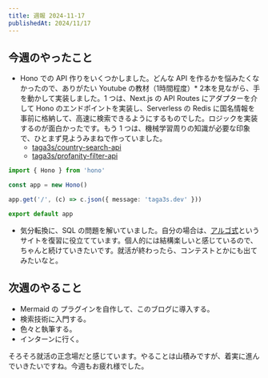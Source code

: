 ```yaml
---
title: 週報 2024-11-17
publishedAt: 2024/11/17
---
```


## 今週のやったこと

- Hono での API 作りをいくつかしました。どんな API を作るかを悩みたくなかったので、ありがたい Youtube の教材（1時間程度）* 2本を見ながら、手を動かして実装しました。1 つは、Next.js の API Routes にアダプターを介して Hono のエンドポイントを実装し、Serverless の Redis に国名情報を事前に格納して、高速に検索できるようにするものでした。ロジックを実装するのが面白かったです。もう 1 つは、機械学習周りの知識が必要な印象で、ひとまず見ようみまねで作っていました。
  - [taga3s/country-search-api](https://github.com/taga3s/country-search-app)
  - [taga3s/profanity-filter-api](https://github.com/taga3s/profanity-filter-api)

```ts title="main.ts"
import { Hono } from 'hono'

const app = new Hono()

app.get('/', (c) => c.json({ message: 'taga3s.dev' }))

export default app
```

- 気分転換に、SQL の問題を解いていました。自分の場合は、[アルゴ式](https://algo-method.com/)というサイトを復習に役立てています。個人的には結構楽しいと感じているので、ちゃんと続けていきたいです。就活が終わったら、コンテストとかにも出てみたいなと。

## 次週のやること

- Mermaid の プラグインを自作して、このブログに導入する。
- 検索技術に入門する。
- 色々と執筆する。
- インターンに行く。

そろそろ就活の正念場だと感じています。やることは山積みですが、着実に進んでいきたいですね。今週もお疲れ様でした。
